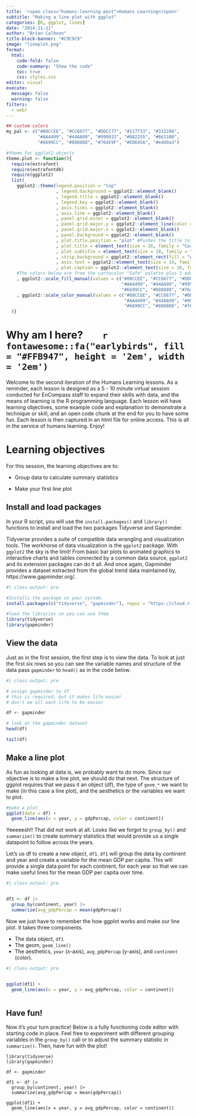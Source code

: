 ```yaml
---
title: '<span class="humans-learning-post">Humans Learning</span>'
subtitle: "Making a line plot with ggplot"
categories: [R, ggplot, lines]
date: "2014-11-11"
author: "Brian Calhoon"
title-block-banner: "#C9C9C9"
image: "lineplot.png"
format: 
  html:
    code-fold: false
    code-summary: "Show the code"
    toc: true
    css: styles.css
editor: visual
execute:
  message: false
  warning: false
filters: 
  - webr
---
```


```r

## custom colors
my_pal <- c("#88CCEE", "#CC6677", "#DDCC77", "#117733", "#332288",
            "#AA4499", "#44AA99", "#999933", "#882255", "#661100",
            "#6699CC", "#888888", "#764E9F", "#ED645A", "#edd9a3")

#theme for ggplot2 objects
theme.plot <- function(){
  require(extrafont)
  require(extrafontdb)
  require(ggplot2)
  list(  
    ggplot2::theme(legend.position = "top"
                   , legend.background = ggplot2::element_blank()
                   , legend.title = ggplot2::element_blank()
                   , legend.key = ggplot2::element_blank() 
                   , axis.ticks = ggplot2::element_blank()
                   , axis.line = ggplot2::element_blank()
                   , panel.grid.minor = ggplot2::element_blank()
                   , panel.grid.major.y = ggplot2::element_line(color = "#CFCDC9") 
                   , panel.grid.major.x = ggplot2::element_blank()
                   , panel.background = ggplot2::element_blank()
                   , plot.title.position = "plot" #Pushes the title to the very left of the plot window
                   , plot.title = element_text(size = 26, family = "Corbel", color = "#000000")
                   , plot.subtitle = element_text(size = 18, family = "Corbel", color = "#A9A9A9")
                   , strip.background = ggplot2::element_rect(fill = "white") 
                   , axis.text = ggplot2::element_text(size = 14, family = "Corbel", hjust = 0, color = "#000000")
                   , plot.caption = ggplot2::element_text(size = 10, family = "Corbel", color = "#000000"))
    #The colors below are from the cartocolor "Safe" palette plus 3 additional colors pulled from cartocolor.
    , ggplot2::scale_fill_manual(values = c("#88CCEE", "#CC6677", "#DDCC77", "#117733", "#332288",
                                            "#AA4499", "#44AA99", "#999933", "#882255", "#661100",
                                            "#6699CC", "#888888", "#764E9F", "#ED645A", "#edd9a3"))
    , ggplot2::scale_color_manual(values = c("#88CCEE", "#CC6677", "#DDCC77", "#117733", "#332288",
                                             "#AA4499", "#44AA99", "#999933", "#882255", "#661100",
                                             "#6699CC", "#888888", "#764E9F", "#ED645A", "#edd9a3"))
  )}
```

# Why am I here?        `r fontawesome::fa("earlybirds", fill = "#FFB947", height = '2em', width = '2em')`

:::: box
::: box-header
Welcome to the second iteration of the Humans Learning lessons. As a reminder, each lesson is designed as a 5 - 10 minute virtual session conducted for EnCompass staff to expand their skills with data, and the means of learning is the R programming language. Each lesson will have learning objectives, some example code and explanation to demonstrate a technique or skill, and an open code chunk at the end for you to have some fun. Each lesson is then captured in an html file for online access. This is all in the service of humans learning. Enjoy!
:::
::::

# Learning objectives

For this session, the learning objectives are to:

-   Group data to calculate summary statistics

-   Make your first line plot

## Install and load packages

In your R script, you will use the `install.packages()` and `library()` functions to install and load the two packages Tidyverse and Gapminder.

Tidyverse provides a suite of compatible data wrangling and visualization tools. The workhorse of data visualization is the `ggplot2` package. With `ggplot2` the sky is the limit! From basic bar plots to animated graphics to interactive charts and tables connected by a common data source, `ggplot2` and its extension packages can do it all. And once again, Gapminder provides a dataset extracted from the global trend data maintained by, https://www.gapminder.org/.

```r
#| class-output: pre

#Installs the package on your system.
install.packages(c("tidyverse", "gapminder"), repos = "https://cloud.r-project.org/")

#load the libraries so you can use them
library(tidyverse)
library(gapminder)

```

## View the data

Just as in the first session, the first step is to view the data. To look at just the first six rows so you can see the variable names and structure of the data pass `gapminder` to `head()` as in the code below.

```r
#| class-output: pre

# assign gapminder to df 
# this is required, but it makes life easier
# don't we all want life to be easier

df <- gapminder

# look at the gapminder dataset
head(df)

tail(df)

```

## Make a line plot

As fun as looking at data is, we probably want to do more. Since our objective is to make a line plot, we should do that next. The structure of ggplot requires that we pass it an object (df), the type of `geom_*` we want to make (in this case a line plot), and the aesthetics or the variables we want to plot.

```r
#make a plot
ggplot(data = df) +
  geom_line(aes(x = year, y = gdpPercap, color = continent))

```

Yeeeeesh!! That did not work at all. Looks like we forgot to `group_by()` and `summarize()` to create summary statistics that would provide us a single datapoint to follow across the years.

Let's us df to create a new object, `df1`. `df1` will group the data by continent and year and create a variable for the mean GDP per capita. This will provide a single data point for each continent, for each year so that we can make useful lines for the mean GDP per capita over time.

```r

#| class-output: pre


df1 <- df |> 
  group_by(continent, year) |> 
  summarize(avg_gdpPercap = mean(gdpPercap))


```

Now we just have to remember the how ggplot works and make our line plot. It takes three components.

-   The data object, `df1`
-   The geom, `geom_line()`
-   The aesthetics, `year` (x-axis), `avg_gdpPercap` (y-axis), and `continent` (color).

```r

#| class-output: pre


ggplot(df1) +
  geom_line(aes(x = year, y = avg_gdpPercap, color = continent))



```

## Have fun!

Now it's your turn practice! Below is a fully functioning code editor with starting code in place. Feel free to experiment with different grouping variables in the `group_by()` call or to adjust the summary statistic in `summarize()`. Then, have fun with the plot!

```webr-r

library(tidyverse)
library(gapminder)

df <- gapminder

df1 <- df |> 
  group_by(continent, year) |> 
  summarize(avg_gdpPercap = mean(gdpPercap))

ggplot(df1) +
  geom_line(aes(x = year, y = avg_gdpPercap, color = continent))

```
